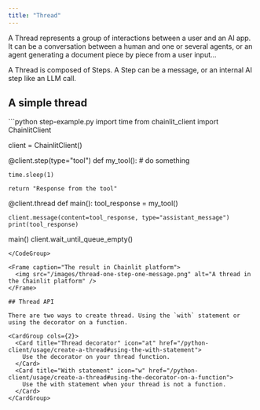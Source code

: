 ```yaml
---
title: "Thread"
---
```


A Thread represents a group of interactions between a user and an AI app. It can be a conversation between a human and one or several agents, or an agent generating a document piece by piece from a user input...

A Thread is composed of Steps. A Step can be a message, or an internal AI step like an LLM call.

## A simple thread

<CodeGroup>
```python step-example.py
import time
from chainlit_client import ChainlitClient

client = ChainlitClient()


@client.step(type="tool")
def my_tool():
    # do something

    time.sleep(1)

    return "Response from the tool"


@client.thread
def main():
    tool_response = my_tool()

    client.message(content=tool_response, type="assistant_message")
    print(tool_response)


main()
client.wait_until_queue_empty()
```
</CodeGroup>

<Frame caption="The result in Chainlit platform">
  <img src="/images/thread-one-step-one-message.png" alt="A thread in the Chainlit platform" />
</Frame>

## Thread API

There are two ways to create thread. Using the `with` statement or using the decorator on a function.

<CardGroup cols={2}>
  <Card title="Thread decorator" icon="at" href="/python-client/usage/create-a-thread#using-the-with-statement">
    Use the decorator on your thread function.
  </Card>
  <Card title="With statement" icon="w" href="/python-client/usage/create-a-thread#using-the-decorator-on-a-function">
    Use the with statement when your thread is not a function.
  </Card>
</CardGroup>